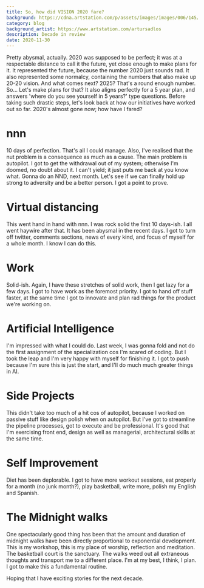 ```yaml
---
title: So, how did VISION 2020 fare?
background: https://cdna.artstation.com/p/assets/images/images/006/145/220/large/artur-sadlos-future-tokyo-003-wip004i.jpg
category: blog
background_artist: https://www.artstation.com/artursadlos
description: Decade in review
date: 2020-11-30
---
```


Pretty abysmal, actually.
2020 was supposed to be perfect; it was at a respectable distance to call it the future, yet close enough to make plans for it.
It represented the future, because the number 2020 just sounds rad.
It also represented some normalcy, containing the numbers that also make up 20-20 vision.
And what comes next? 2025? That's a round enough number.
So... Let's make plans for that? It also aligns perfectly for a 5 year plan, and answers 'where do you see yourself in 5 years?' type questions.
Before taking such drastic steps, let's look back at how our initiatives have worked out so far.
2020's almost gone now; how have I fared?

# nnn

10 days of perfection. That's all I could manage.
Also, I've realised that the nut problem is a consequence as much as a cause. The main problem is autopilot.
I got to get the withdrawal out of my system; otherwise I'm doomed, no doubt about it. I can't yield; it just puts me back at you know what.
Gonna do an NND, next month. Let's see if we can finally hold up strong to adversity and be a better person.
I got a point to prove.

# Virtual distancing

This went hand in hand with nnn. I was rock solid the first 10 days-ish. I all went haywire after that.
It has been abysmal in the recent days.
I got to turn off twitter, comments sections, news of every kind, and focus of myself for a whole month.
I know I can do this.

# Work

Solid-ish.
Again, I have these stretches of solid work, then I get lazy for a few days.
I got to have work as the foremost priority.
I got to hand off stuff faster, at the same time I got to innovate and plan rad things for the product we're working on.

# Artificial Intelligence

I'm impressed with what I could do.
Last week, I was gonna fold and not do the first assignment of the specialization cos I'm scared of coding. But I took the leap and I'm very happy with myself for finishing it.
I got to push because I'm sure this is just the start, and I'll do much much greater things in AI.

# Side Projects

This didn't take too much of a hit cos of autopilot, because I worked on passive stuff like design polish when on autopilot.
But I've got to streamline the pipeline processes, got to execute and be professional. It's good that I'm exercising front end, design as well as managerial, architectural skills at the same time.

# Self Improvement

Diet has been deplorable.
I got to have more workout sessions, eat properly for a month (no junk month?), play basketball, write more, polish my English and Spanish.

# The Midnight walks

One spectacularly good thing has been that the amount and duration of midnight walks have been directly proportional to exponential development.
This is my workshop, this is my place of worship, reflection and meditation.
The basketball court is the sanctuary.
The walks weed out all extraneous thoughts and transport me to a different place.
I'm at my best, I think, I plan.
I got to make this a fundamental routine.

Hoping that I have exciting stories for the next decade.
